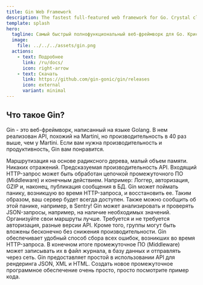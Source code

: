 ```yaml
---
title: Gin Web Framework
description: The fastest full-featured web framework for Go. Crystal clear.
template: splash
hero:
  tagline: Самый быстрый полнофункциональный веб-фреймворк для Go. Кристально чистый.
  image:
    file: ../../../assets/gin.png
  actions:
    - text: Подробнее
      link: /ru/docs/
      icon: right-arrow
    - text: Скачать
      link: https://github.com/gin-gonic/gin/releases
      icon: external
      variant: minimal
---
```



## Что такое Gin?

Gin - это веб-фреймворк, написанный на языке Golang. В нем реализован API, похожий на Martini, но производительность в 40 раз выше, чем у Martini. Если вам нужна производительность и продуктивность, Gin вам понравится.

<CardGrid stagger>
	<Card title="Fast" icon="rocket">
		Маршрутизация на основе радиксного дерева, малый объем памяти. Никаких отражений. Предсказуемая производительность API.
	</Card>
	<Card icon="seti:plan" title="Middleware support">
		Входящий HTTP-запрос может быть обработан цепочкой промежуточного ПО (Middleware) и конечным действием. Например: Логгер, авторизация, GZIP и, наконец, публикация сообщения в БД.
	</Card>
	<Card icon="seti:lock" title="Crash-free">
		Gin может поймать панику, возникшую во время HTTP-запроса, и восстановить ее. Таким образом, ваш сервер будет всегда доступен. Также можно сообщить об этой панике, например, в Sentry!
	</Card>
	<Card icon="approve-check-circle" title="JSON validation">
		Gin может анализировать и проверять JSON-запросы, например, на наличие необходимых значений.
	</Card>
	<Card icon="puzzle" title="Routes grouping">
		Организуйте свои маршруты лучше. Требуется и не требуется авторизация, разные версии API. Кроме того, группы могут быть вложены бесконечно без снижения производительности.
	</Card>
	<Card iconicon="open-book" title="Error management">
		Gin обеспечивает удобный способ сбора всех ошибок, возникших во время HTTP-запроса. В конечном итоге промежуточное ПО (Middleware) может записывать их в файл журнала, в базу данных и отправлять через сеть.
	</Card>
	<Card icon="seti:json" title="Rendering built-in">
		Gin предоставляет простой в использовании API для рендеринга JSON, XML и HTML.
	</Card>
	<Card icon="seti:html" title="Extendable">
		Создать новое промежуточное программное обеспечение очень просто, просто посмотрите пример кода.
	</Card>
</CardGrid>